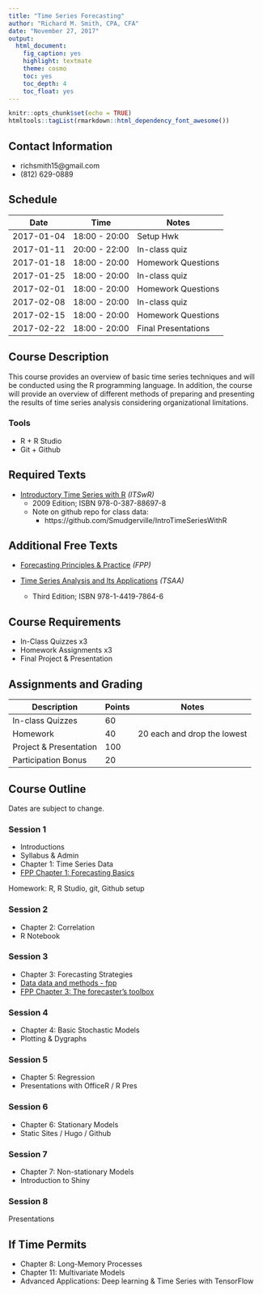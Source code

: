 ---
title: "Time Series Forecasting"
author: "Richard M. Smith, CPA, CFA"
date: "November 27, 2017"
output:
  html_document:
    fig_caption: yes
    highlight: textmate
    theme: cosmo
    toc: yes
    toc_depth: 4
    toc_float: yes
---



```{r setup, include=FALSE}
knitr::opts_chunk$set(echo = TRUE)
htmltools::tagList(rmarkdown::html_dependency_font_awesome())
```

## Contact Information

- <i class="fa fa-envelope"></i>  richsmith15@gmail.com
- <i class="fa fa-mobile fa-2x" aria-hidden="true"></i> (812) 629-0889


## Schedule

| Date | Time | Notes |
| ---- | ---- | ----- |
| 2017-01-04 | 18:00 - 20:00 | Setup Hwk |
| 2017-01-11 | 20:00 - 22:00 | In-class quiz |
| 2017-01-18 | 18:00 - 20:00 | Homework Questions |
| 2017-01-25 | 18:00 - 20:00 | In-class quiz |
| 2017-02-01 | 18:00 - 20:00 | Homework Questions |
| 2017-02-08 | 18:00 - 20:00 | In-class quiz |
| 2017-02-15 | 18:00 - 20:00 | Homework Questions |
| 2017-02-22 | 18:00 - 20:00 | Final Presentations |


## Course Description

This course provides an overview of basic time series techniques and will be conducted using the R programming language.   In addition, the course will provide an overview of different methods of preparing and presenting the results of time series analysis considering organizational limitations.

### Tools

- R + R Studio
- Git + Github

## Required Texts

- [Introductory Time Series with R](https://goo.gl/iDSDxh) *(ITSwR)*
  - 2009 Edition; ISBN 978-0-387-88697-8
  - Note on github repo for class data:
    - https://github.com/Smudgerville/IntroTimeSeriesWithR

## Additional Free Texts

- [Forecasting Principles & Practice](http://otexts.org/fpp2/) *(FPP)*

- [Time Series Analysis and Its Applications](http://evalenzu.mat.utfsm.cl/Docencia/2016/Segundo%20semestre/Series%20de%20Tiempo%20II/Apunte%201.pdf) *(TSAA)*
  - Third Edition; ISBN 978-1-4419-7864-6

## Course Requirements

- In-Class Quizzes x3
- Homework Assignments x3
- Final Project & Presentation

## Assignments and Grading

| Description | Points | Notes |
| ----------- | ------ | ----- |
| In-class Quizzes | 60 | |
| Homework | 40 | 20 each and drop the lowest |
| Project & Presentation | 100 | |
| Participation Bonus | 20 | |

## Course Outline

Dates are subject to change.  

### Session 1

- Introductions
- Syllabus & Admin
- Chapter 1:  Time Series Data
- [FPP Chapter 1:  Forecasting Basics](http://otexts.org/fpp2/intro.html)

Homework:  R, R Studio, git, Github setup

### Session 2

- Chapter 2:  Correlation
- R Notebook


### Session 3

- Chapter 3:  Forecasting Strategies
- [Data data and methods - fpp](http://otexts.org/fpp2/data-methods.html)
- [FPP Chapter 3:  The forecaster's toolbox](http://otexts.org/fpp2/toolbox.html)


### Session 4

- Chapter 4:  Basic Stochastic Models
- Plotting & Dygraphs

### Session 5

- Chapter 5:  Regression
- Presentations with OfficeR / R Pres

### Session 6

- Chapter 6:  Stationary Models
- Static Sites / Hugo / Github
  
### Session 7

- Chapter 7:  Non-stationary Models
- Introduction to Shiny

### Session 8

Presentations


## If Time Permits

- Chapter 8:  Long-Memory Processes
- Chapter 11:  Multivariate Models
- Advanced Applications:  Deep learning & Time Series with TensorFlow